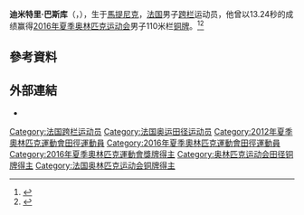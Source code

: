 {{Infobox sportsperson
| name                      = 迪米特里·巴斯库<br />Dimitri Bascou
| image                     = Dimitri Bascou Paris 2011-2.jpg
| image_size                = 
| alt                       = 
| caption                   = 
| real_name                 = 
| native_name               = 
| native_name_lang          = 
| romanizedname             = 
| english_name              = 
| birth_name                = 
| nationality               = {{FRA}}
| national_team             = {{FRA}}
| ethnicity                 = 
| hometown                  = 
| citizenship               = 
| birth_date                = {{Birth date and age|year=1987|month=7|day=20}}
| birth_place               = {{FRA}}馬丁尼克Schœlcher
| death_date                = 
| death_place               = 
| resting_place             = 
| resting_place_coordinates = 
| monuments                 = 
| residence                 = 
| education                 = 
| alma_mater                = 
| occupation                = 
| years_active              = 2004 -
| agent                     = 
| height                    = {{height|m=1.81}}
| weight                    = {{weight|kg=79}}
| spouse                    = 
| website                   = 
| country                   = {{FRA}}
| sport                     = 田徑
| position                  = 
| shoots                    = 
| catches                   = 
| disability                = 
| disability_class          = 
| weight_class              = 
| weight_class_type         = 
| rank                      = 
| event                     = 鉛球、跳遠、短跑
| collegeteam               = 
| league                    = 
| league_type               = 
| club                      = 
| team                      = 
| partner                   = 
| former_partner            = 
| coach                     = 
| retired                   = 
| coaching                  = 
| worlds                    = 
{{ubl
|'''2011年夏季世界大學運動會'''：110公尺跨欄（106.7公分）第四名
|'''2015年世界田徑錦標賽'''：110公尺跨欄（106.7公分）第五名
|'''2016年世界室內田徑錦標賽'''：60公尺跨欄（106.7公分）第三名
}}
| regionals                 = 
{{ubl
|'''2005年加勒比自由貿易協會運動會（Under 20）'''：4×100公尺接力第二名
|'''2009年地中海運動會'''：110公尺跨欄第二名
|'''2009年歐洲U23田徑錦標賽'''：110公尺跨欄第四名
|'''2010年歐洲田徑錦標賽'''：110公尺跨欄（106.7公分）第四名
|'''2011年歐洲室內田徑錦標賽'''：60公尺跨欄（106.7公分）第六名
|'''2013年地中海運動會'''：110公尺跨欄第四名
|'''2015年歐洲室內田徑錦標賽'''：60公尺跨欄（106.7公分）第二名
|'''2016年歐洲田徑錦標賽'''：110公尺跨欄（106.7公分）第一名
}}
| nationals                 = 
{{ubl
|'''2007年法國田徑錦標賽'''：110公尺跨欄（106.7公分）第四名
|'''2008年法國田徑錦標賽'''：110公尺跨欄（106.7公分）第二名
|'''2009年法國田徑錦標賽'''：110公尺跨欄（106.7公分）第一名
|'''2010年法國田徑錦標賽'''：110公尺跨欄（106.7公分）第一名
|'''2011年法國田徑錦標賽'''：110公尺跨欄（106.7公分）第一名
|'''2011年DécaNation'''：110公尺跨欄（106.7公分）第八名
|'''2013年法國田徑錦標賽'''：110公尺跨欄（106.7公分）第二名
|'''2014年法國田徑錦標賽'''：110公尺跨欄（106.7公分）第二名
|'''2014年Flame運動會'''：110公尺跨欄（106.7公分）第一名
|'''2015年ISTAF Indoor'''：60公尺跨欄（106.7公分）第四名
|'''2015年法國田徑錦標賽'''：110公尺跨欄（106.7公分）第三名
|'''2016年PSD銀行運動會'''：60公尺跨欄（106.7公分）第二名
|'''2016年ISTAF Indoor'''：60公尺跨欄（106.7公分）第一名
|'''2016年法國田徑錦標賽'''：110公尺跨欄（106.7公分）第一名
|'''2017年PSD銀行運動會'''：60公尺跨欄（106.7公分）第二名
|'''2017年Prefontaine經典賽'''：110公尺跨欄（106.7公分）第八名
}}
| olympics                  = 
{{ubl
|'''2016年夏季奧林匹克運動會'''：110公尺跨欄（106.7公分）第三名
}}
| paralympics               = 
| commonwealth              = 
| highestranking            = 
{{plainlist|
*'''110公尺跨欄（106.7公分）'''：第三名（2016年）
}}
| pb                        = 
{{ubl
|'''鉛球（7.26公斤）'''：12.86公尺 （2016年）
|'''跳遠'''：6.89公尺（W：-0.6） （2004年）
|'''50公尺'''：6.19秒 （2006年）
|'''60公尺'''：6.81秒 （2012年）
|'''100公尺'''：10.72秒（W：+0.9） （2007年）
|'''150公尺'''：16.88秒 （2004年）
|'''200公尺'''：21.62秒 （2009年）
|'''50公尺跨欄（106.7公分）'''：6.57秒 （2012年）
|'''60公尺跨欄（91.4公分）'''：8.0秒（手動） （2004年）
|'''60公尺跨欄（106.7公分）'''：7.41秒（RT：0.154） （2016年 '''全國紀錄'''）
|'''110公尺跨欄（91.4公分）'''：13.85秒（W：0.0） （2004年）
|'''110公尺跨欄（99公分）'''：14.16秒（W：-0.3） （2006年）
|'''110公尺跨欄（106.7公分）'''：13.05秒（W：+2.1，超風速） （2016年）
|'''110公尺跨欄（106.7公分）'''：13.12秒（W：0.0） （2016年）
}}
| medaltemplates            = 
{{MedalCountry|{{FRA}}}}
{{MedalSport|男子田徑}}
{{MedalCompetition|加勒比自由貿易協會運動會（Under 20）}}
{{MedalSilver|2005年千里達及托巴哥Bacolet|4×100公尺接力}}
{{MedalCompetition|地中海運動會}}
{{MedalSilver|2009年義大利Pescara|110公尺跨欄}}
{{MedalCompetition|Flame運動會}}
{{MedalGold|2014年荷蘭阿姆斯特丹|110公尺跨欄（106.7公分）}}
{{MedalCompetition|歐洲室內田徑錦標賽}}
{{MedalSilver|2015年捷克布拉格|60公尺跨欄（106.7公分）}}
{{MedalCompetition|PSD銀行運動會}}
{{MedalSilver|2016年德國Düsseldorf|60公尺跨欄（106.7公分）}}
{{MedalSilver|2017年德國Düsseldorf|60公尺跨欄（106.7公分）}}
{{MedalCompetition|ISTAF Indoor}}
{{MedalGold|2016年德國柏林|60公尺跨欄（106.7公分）}}
{{MedalCompetition|世界室內田徑錦標賽}}
{{MedalBronze|2016年美國俄勒岡州Portland|60公尺跨欄（106.7公分）}}
{{MedalCompetition|歐洲田徑錦標賽}}
{{MedalGold|2016年荷蘭阿姆斯特丹|110公尺跨欄（106.7公分）}}
{{MedalCompetition|夏季奧林匹克運動會}}
{{MedalBronze|2016年巴西里約熱內盧|110公尺跨欄（106.7公分）}}
| show-medals               = 
| updated                   = 2018年8月18日
}}
'''迪米特里·巴斯库'''（{{lang-fr|Dimitri Bascou}}，{{bd|1987年|7月20日||}}），生于[[馬提尼克|馬提尼克]]，[[法国|法国]]男子[[跨栏|跨栏]]运动员，他曾以13.24秒的成绩赢得[[2016年夏季奥林匹克运动会|2016年夏季奥林匹克运动会]]男子110米栏[[铜牌|铜牌]]。<ref >{{cite web|url=http://news.china.com/focus/2016aoyun/11180294/20160817/23309786.html | language= | title=男子110米栏麦克劳德夺冠 美国无缘登上领奖台 |publisher=搜狐体育 |date=2016-08-17 |accessdate= }}</ref><ref>{{cite web |url=http://2016.qq.com/a/20160817/019112.htm |language= |title=麦克劳德斩获田径男子110米栏决赛冠军 |publisher=腾讯 |date=2016-08-17 |accessdate= |deadurl=yes |archiveurl=https://web.archive.org/web/20160919154859/http://2016.qq.com/a/20160817/019112.htm |archivedate=2016-09-19 }}</ref>

== 參考資料 ==
{{Reflist}}

== 外部連結 ==
*{{IAAF name|204048}}

{{Authority control}}
{{DEFAULTSORT:Bascou, Dimitri}}
[[Category:法国跨栏运动员|Category:法国跨栏运动员]]
[[Category:法国奥运田径运动员|Category:法国奥运田径运动员]]
[[Category:2012年夏季奧林匹克運動會田徑運動員|Category:2012年夏季奧林匹克運動會田徑運動員]]
[[Category:2016年夏季奧林匹克運動會田徑運動員|Category:2016年夏季奧林匹克運動會田徑運動員]]
[[Category:2016年夏季奧林匹克運動會獎牌得主|Category:2016年夏季奧林匹克運動會獎牌得主]]
[[Category:奥林匹克运动会田径铜牌得主|Category:奥林匹克运动会田径铜牌得主]]
[[Category:法国奥林匹克运动会铜牌得主|Category:法国奥林匹克运动会铜牌得主]]
